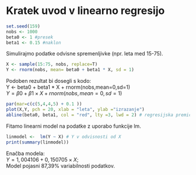# Kratek uvod v linearno regresijo 

```r
set.seed(159)
nobs <- 1000
beta0 <- 1 #presek
beta1 <- 0.15 #naklon
```
Simulirajmo podatke odvisne spremenljivke (npr. leta med 15-75).

```r
X <- sample(15:75, nobs, replace=T)
Y <- rnorm(nobs, mean= beta0 + beta1 * X, sd = 1)
```
Podoben rezultat bi dosegli s kodo:  
Y <- beta0 + beta1 * X + rnorm(nobs,mean=0,sd=1)  
$Y = \beta0 + \beta1 \times X + rnorm(nobs,mean=0,sd=1)$
```r
par(mar=c(c(5,4,4,5) + 0.1 ))
plot(X,Y, pch = 20, xlab = "leta", ylab ="izrazanje")
abline(beta0, beta1, col = "red", lty =3, lwd = 2) # regresijska premica
```

Fitamo linearni model na podatke z uporabo funkcije lm.

```r
linmodel <-  lm(Y ~ X) # Y v odvisnosti od X
print(summary(linmodel))
```
Enačba modela:  
$Y = 1,004106 + 0,150705 \times X$;  
Model pojasni 87,39% variabilnosti podatkov.
